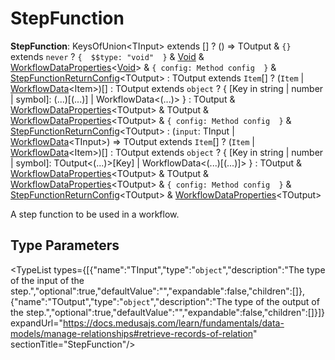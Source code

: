
# StepFunction

 **StepFunction**: KeysOfUnion&#60;TInput&#62; extends [] ? () => TOutput & ``{}`` extends `never` ? ``{  $$type: "void"  }`` & [Void](../workflows.Void/page.mdx) & [WorkflowDataProperties](../workflows.WorkflowDataProperties/page.mdx)&#60;[Void](../workflows.Void/page.mdx)&#62; & ``{ config: Method config  }`` & [StepFunctionReturnConfig](../workflows.StepFunctionReturnConfig/page.mdx)&#60;TOutput&#62; : TOutput extends `Item`[] ? (`Item` \| [WorkflowData](../workflows.WorkflowData/page.mdx)&#60;Item&#62;)[] : TOutput extends `object` ? &#123; [Key in string \| number \| symbol]: (...)[(...)] \| WorkflowData&#60;(...)&#62; &#125; : TOutput & [WorkflowDataProperties](../workflows.WorkflowDataProperties/page.mdx)&#60;TOutput&#62; & TOutput & [WorkflowDataProperties](../workflows.WorkflowDataProperties/page.mdx)&#60;TOutput&#62; & ``{ config: Method config  }`` & [StepFunctionReturnConfig](../workflows.StepFunctionReturnConfig/page.mdx)&#60;TOutput&#62; : (`input`: TInput \| [WorkflowData](../workflows.WorkflowData/page.mdx)&#60;TInput&#62;) => TOutput extends `Item`[] ? (`Item` \| [WorkflowData](../workflows.WorkflowData/page.mdx)&#60;Item&#62;)[] : TOutput extends `object` ? &#123; [Key in string \| number \| symbol]: TOutput&#60;(...)&#62;[Key] \| WorkflowData&#60;(...)[(...)]&#62; &#125; : TOutput & [WorkflowDataProperties](../workflows.WorkflowDataProperties/page.mdx)&#60;TOutput&#62; & TOutput & [WorkflowDataProperties](../workflows.WorkflowDataProperties/page.mdx)&#60;TOutput&#62; & ``{ config: Method config  }`` & [StepFunctionReturnConfig](../workflows.StepFunctionReturnConfig/page.mdx)&#60;TOutput&#62; & [WorkflowDataProperties](../workflows.WorkflowDataProperties/page.mdx)&#60;TOutput&#62;

A step function to be used in a workflow.

## Type Parameters

<TypeList types={[{"name":"TInput","type":"`object`","description":"The type of the input of the step.","optional":true,"defaultValue":"","expandable":false,"children":[]},{"name":"TOutput","type":"`object`","description":"The type of the output of the step.","optional":true,"defaultValue":"","expandable":false,"children":[]}]} expandUrl="https://docs.medusajs.com/learn/fundamentals/data-models/manage-relationships#retrieve-records-of-relation" sectionTitle="StepFunction"/>
